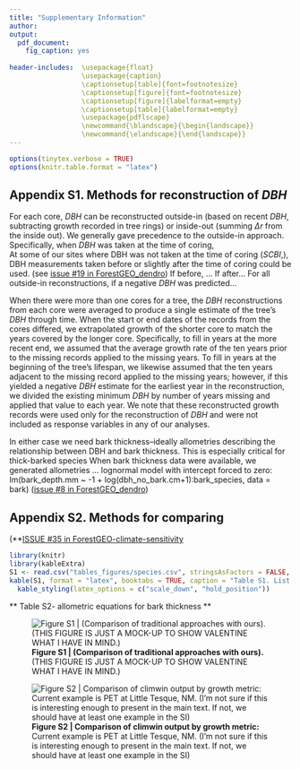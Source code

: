 ```yaml
---
title: "Supplementary Information"
author:
output: 
  pdf_document:
    fig_caption: yes
    
header-includes:  \usepackage{float}
                  \usepackage{caption}
                  \captionsetup[table]{font=footnotesize}
                  \captionsetup[figure]{font=footnotesize}
                  \captionsetup[figure]{labelformat=empty}
                  \captionsetup[table]{labelformat=empty}
                  \usepackage{pdflscape}
                  \newcommand{\blandscape}{\begin{landscape}}
                  \newcommand{\elandscape}{\end{landscape}}
---
```


```r
options(tinytex.verbose = TRUE)
options(knitr.table.format = "latex")
```

\listoftables
\listoffigures

\newpage

## Appendix S1. Methods for reconstruction of $DBH$

For each core, $DBH$ can be reconstructed outside-in (based on recent $DBH$, subtracting growth recorded in tree rings) or inside-out (summing $\Delta r$ from the inside out). 
We generally gave precedence to the outside-in approach.
Specifically, when $DBH$ was taken at the time of coring,  
At some of our sites where DBH was not taken at the time of coring (*SCBI*,), DBH measurements taken before or slightly after the time of coring could be used.
(see [issue #19 in ForestGEO_dendro](https://github.com/EcoClimLab/ForestGEO_dendro/issues/19))
If before, ... 
If after...
For all outside-in reconstructions, if a negative $DBH$ was predicted...

When there were more than one cores for a tree, the $DBH$ reconstructions from each core were averaged to produce a single estimate of the tree's $DBH$ through time. 
When the start or end dates of the records from the cores differed, we extrapolated growth of the shorter core to match the years covered by the longer core. 
Specifically, to fill in years at the more recent end, we assumed that the average growth rate of the ten years prior to the missing records applied to the missing years. 
To fill in years at the beginning of the tree's lifespan, we likewise assumed that the ten years adjacent to the missing record applied to the missing years; however, if this yielded a negative $DBH$ estimate for the earliest year in the reconstruction, we divided the existing minimum $DBH$ by number of years missing and applied that value to each year.
We note that these reconstructed growth records were used only for the reconstruction of $DBH$ and were not included as response variables in any of our analyses.


In either case we need bark thickness--ideally allometries describing the relationship between DBH and bark thickness. 
This is especially critical for thick-barked species
When bark thickness data were available, we generated allometries ... 
lognormal model with intercept forced to zero: lm(bark_depth.mm ~ -1 + log(dbh_no_bark.cm+1):bark_species, data = bark)
([issue #8 in ForestGEO_dendro](https://github.com/EcoClimLab/ForestGEO_dendro/issues/8))



\newpage

## Appendix S2. Methods for comparing 
(**[ISSUE #35 in ForestGEO-climate-sensitivity ](https://github.com/EcoClimLab/ForestGEO-climate-sensitivity/issues/35)

\newpage

```r
library(knitr)
library(kableExtra)
S1 <- read.csv("tables_figures/species.csv", stringsAsFactors = FALSE, check.names = FALSE)
kable(S1, format = "latex", booktabs = TRUE, caption = "Table S1. List of species analyzed", escape = F)%>%
  kable_styling(latex_options = c("scale_down", "hold_position")) 
```

\newpage

** Table S2- allometric equations for bark thickness **

\newpage 
![**Figure S1 | (Comparison of traditional approaches with ours).**  (THIS FIGURE IS JUST A MOCK-UP TO SHOW VALENTINE WHAT I HAVE IN MIND.) ](tables_figures/mock_comparison_traditional_method.png)

![**Figure S2 | Comparison of climwin output by growth metric:** Current example is PET at Little Tesque, NM. (I'm not sure if this is interesting enough to present in the main text. If not, we should have at least one example in the SI)](tables_figures/NewMexico_pet.png)